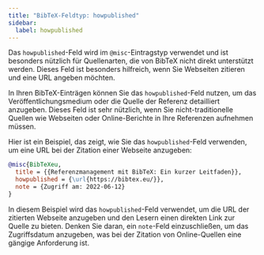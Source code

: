 ```yaml
---
title: "BibTeX-Feldtyp: howpublished"
sidebar:
  label: howpublished
---
```



Das `howpublished`-Feld wird im `@misc`-Eintragstyp verwendet und ist besonders nützlich für Quellenarten, die von BibTeX nicht direkt unterstützt werden. Dieses Feld ist besonders hilfreich, wenn Sie Webseiten zitieren und eine URL angeben möchten.

<CiteDrive/>

In Ihren BibTeX-Einträgen können Sie das `howpublished`-Feld nutzen, um das Veröffentlichungsmedium oder die Quelle der Referenz detailliert anzugeben. Dieses Feld ist sehr nützlich, wenn Sie nicht-traditionelle Quellen wie Webseiten oder Online-Berichte in Ihre Referenzen aufnehmen müssen.

Hier ist ein Beispiel, das zeigt, wie Sie das `howpublished`-Feld verwenden, um eine URL bei der Zitation einer Webseite anzugeben:

```bibtex
@misc{BibTeXeu,
  title = {{Referenzmanagement mit BibTeX: Ein kurzer Leitfaden}},
  howpublished = {\url{https://bibtex.eu/}},
  note = {Zugriff am: 2022-06-12}
}
```

In diesem Beispiel wird das `howpublished`-Feld verwendet, um die URL der zitierten Webseite anzugeben und den Lesern einen direkten Link zur Quelle zu bieten. Denken Sie daran, ein `note`-Feld einzuschließen, um das Zugriffsdatum anzugeben, was bei der Zitation von Online-Quellen eine gängige Anforderung ist.
